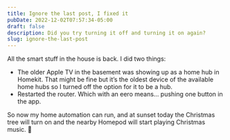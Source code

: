 ```yaml
---
title: Ignore the last post, I fixed it
pubDate: 2022-12-02T07:57:34-05:00
draft: false
description: Did you try turning it off and turning it on again?
slug: ignore-the-last-post
---
```

All the smart stuff in the house is back. I did two things:

- The older Apple TV in the basement was showing up as a home hub in Homekit. That might be fine but it’s the oldest device of the available home hubs so I turned off the option for it to be a hub.
- Restarted the router. Which with an eero means… pushing one button in the app.

 So now my home automation can run, and at sunset today the Christmas tree will turn on and the nearby Homepod will start playing Christmas music. 🎄